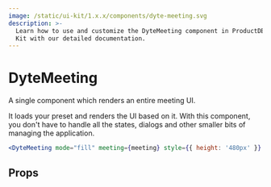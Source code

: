 ```yaml
---
image: /static/ui-kit/1.x.x/components/dyte-meeting.svg
description: >-
  Learn how to use and customize the DyteMeeting component in ProductDB's React UI
  Kit with our detailed documentation.
---
```


# DyteMeeting

A single component which renders an entire meeting UI.

It loads your preset and renders the UI based on it.
With this component, you don't have to handle all the states,
dialogs and other smaller bits of managing the application.

```jsx live
<DyteMeeting mode="fill" meeting={meeting} style={{ height: '480px' }} />
```

## Props

<PropsTable of="dyte-meeting" />

<head>
  <title>React UI Kit DyteMeeting</title>
</head>
